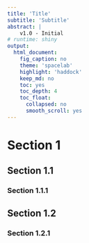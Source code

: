```yaml
---
title: 'Title'
subtitle: 'Subtitle'
abstract: |
    v1.0 - Initial
# runtime: shiny
output:
  html_document:
    fig_caption: no
    theme: 'spacelab'
    highlight: 'haddock'
    keep_md: no
    toc: yes
    toc_depth: 4
    toc_float:
      collapsed: no
      smooth_scroll: yes
---
```


# Section 1

## Section 1.1

### Section 1.1.1

## Section 1.2

### Section 1.2.1

